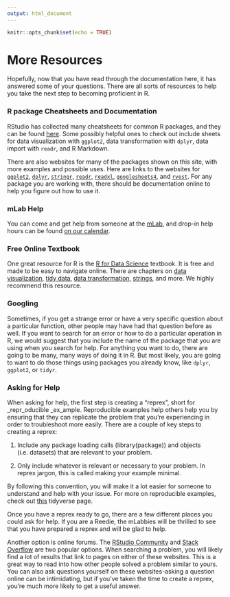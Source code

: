 ```yaml
---
output: html_document
---
```


```r
knitr::opts_chunk$set(echo = TRUE)
```

# More Resources

Hopefully, now that you have read through the documentation here, it has answered some of your questions. There are all sorts of resources to help you take the next step to becoming proficient in R.

### R package Cheatsheets and Documentation

RStudio has collected many cheatsheets for common R packages, and they can be found [here](https://rstudio.com/resources/cheatsheets/). Some possibly helpful ones to check out include sheets for data visualization with `ggplot2`, data transformation with `dplyr`, data import with `readr`, and R Markdown.

There are also websites for many of the packages shown on this site, with more examples and possible uses. Here are links to the websites for [`ggplot2`](https://ggplot2.tidyverse.org/), [`dplyr`](https://dplyr.tidyverse.org/), [`stringr`](https://stringr.tidyverse.org/), [`readr`](https://readr.tidyverse.org/), [`readxl`](https://readxl.tidyverse.org/), [`googlesheets4`](https://googlesheets4.tidyverse.org/), and [`rvest`](https://rvest.tidyverse.org/). For any package you are working with, there should be documentation online to help you figure out how to use it.

### mLab Help

You can come and get help from someone at the [mLab](https://www.reed.edu/cis/mlab/index.html), and drop-in help hours can be found [on our calendar](https://www.reed.edu/cis/mlab/calendar.html).

### Free Online Textbook

One great resource for R is the [R for Data Science](https://r4ds.had.co.nz/) textbook. It is free and made to be easy to navigate online. There are chapters on [data visualization](https://r4ds.had.co.nz/data-visualisation.html), [tidy data](https://r4ds.had.co.nz/tidy-data.html), [data transformation](https://r4ds.had.co.nz/transform.html), [strings](https://r4ds.had.co.nz/strings.html), and more. We highly recommend this resource.

### Googling

Sometimes, if you get a strange error or have a very specific question about a particular function, other people may have had that question before as well. If you want to search for an error or how to do a particular operation in R, we would suggest that you include the name of the package that you are using when you search for help. For anything you want to do, there are going to be many, many ways of doing it in R. But most likely, you are going to want to do those things using packages you already know, like `dplyr`, `ggplot2`, or `tidyr`. 

### Asking for Help

When asking for help, the first step is creating a "reprex", short for _repr_oducible _ex_ample. Reproducible examples help others help you by ensuring that they can replicate the problem that you're experiencing in order to troubleshoot more easily. There are a couple of key steps to creating a reprex:

1. Include any package loading calls (library(package)) and objects (i.e. datasets) that are relevant to your problem.

2. Only include whatever is relevant or necessary to your problem. In reprex jargon, this is called making your example minimal.

By following this convention, you will make it a lot easier for someone to understand and help with your issue. For more on reproducible examples, check out [this](https://www.tidyverse.org/help/) tidyverse page.

Once you have a reprex ready to go, there are a few different places you could ask for help. If you are a Reedie, the mLabbies will be thrilled to see that you have prepared a reprex and will be glad to help.

Another option is online forums. The [RStudio Community](https://community.rstudio.com) and  [Stack Overflow](https://stackoverflow.com) are two popular options. When searching a problem, you will likely find a lot of results that link to pages on either of these websites. This is a great way to read into how other people solved a problem similar to yours. You can also ask questions yourself on these websites-asking a question online can be intimidating, but if you’ve taken the time to create a reprex, you’re much more likely to get a useful answer.
